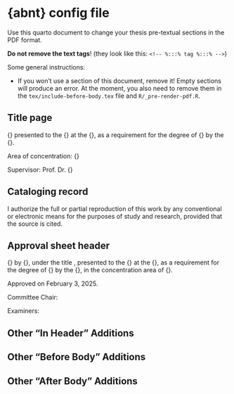 # {abnt} config file

Use this quarto document to change your thesis pre-textual sections in the PDF format.

__Do not remove the text tags__! (they look like this: `<!-- %:::% tag %:::% -->`)

Some general instructions:

* If you won't use a section of this document, remove it! Empty sections will produce an error. At the moment, you also need to remove them in the `tex/include-before-body.tex` file and `R/_pre-render-pdf.R`.

## Title page

<!-- %:::% title-page body begin %:::% -->
{\imprimirtipotrabalho} presented to the {\imprimirescola} at the {\imprimiruniversidade}, as a requirement for the degree of {\imprimirtituloacademico} by the {\imprimirprograma}.

\smallskip
Area of concentration: {\imprimirareadeconcentracao}

\smallskip
Supervisor: Prof. Dr. {\imprimirorientador}
<!-- %:::% title-page body end %:::% -->

## Cataloging record

<!-- %:::% cataloging-record body begin %:::% -->
I authorize the full or partial reproduction of this work by any conventional or electronic means for the purposes of study and research, provided that the source is cited.
\small


\vfill
\begin{center}
CATALOGUING IN PUBLICATION

(University of São Paulo. School of Arts, Sciences and Humanities. Library)

{\tiny CRB 8-4936}

\medskip
\ABNTEXfontereduzida
\setlength{\fboxsep}{1cm}
\fbox{
\begin{minipage}[c][6cm]{12cm}
Azevedo, Daniel Kachvartanian de

\hspace{0.5cm} {\imprimirtitulo}  / {\imprimirautor} ; supervisor, {\imprimirorientador}. -- {\imprimirdata}

\hspace{0.5cm} {\thelastpage} p : il.

\smallskip
\hspace{0.5cm} {\imprimirtipotrabalho} (\imprimirtituloacademico) -- {\imprimirprograma}, {\imprimirescola}, {\imprimiruniversidade}.

\hspace{0.5cm} {\imprimirnotadeversao}.

\smallskip
\hspace{0.5cm} 1. Complexity science. 2. Chronobiology. 3. Biological rhythms. 4. Chronotypes. 5. Circadian phenotypes. 6. Entrainment. 7. Latitude. I. Rodrigues Neto, Camilo, supervisor II. Title.

\end{minipage}
}
\end{center}
\vspace{\hugeskipamount}
<!-- %:::% cataloging-record body end %:::% -->

## Approval sheet header

<!-- %:::% approval-sheet body begin %:::% -->
{\imprimirtipotrabalho} by {\imprimirautor}, under the title \textbf{\imprimirtitulo}, presented to the {\imprimirescola} at the {\imprimiruniversidade}, as a requirement for the degree of {\imprimirtituloacademico} by the {\imprimirprograma}, in the concentration area of {\imprimirareadeconcentracao}.

\vspace{\hugeskipamount}
Approved on February 3, 2025.

\vspace{\hugeskipamount}
\begin{center}
  Examination Committee
\end{center}

\vspace{\smallskipamount}
Committee Chair:

\vspace{\tinyskipamount}
\begingroup

\AtBeginEnvironment{tabular}{
  \normalsize\raggedright
  \renewcommand{\arraystretch}{2}
}

\setlength{\arrayrulewidth}{0pt}
\setlength{\tabcolsep}{0cm}
\begin{tabular}{m{2.5cm} m{13.5cm}}
  Prof. Dr. & Camilo Rodrigues Neto \\
  Institution & School of Arts, Sciences, and Humanities, University of São Paulo \\
\end{tabular}

\vspace{\bigskipamount}
Examiners:

\vspace{\tinyskipamount}
\begin{tabular}{m{2.5cm} m{13.5cm}}
  Prof. Dr. & Tiago Gomes de Andrade \\
  Institution & Faculty of Medicine, Federal University of Alagoas \\
  Evaluation &  Approved \\
\end{tabular}

\vspace{\smallskipamount}
\begin{tabular}{m{2.5cm} m{13.5cm}}
  Prof. Dr. & Domingos Alves \\
  Institution & Ribeirão Preto Medical School, University of São Paulo \\
  Evaluation & Approved \\
\end{tabular}

\vspace{\smallskipamount}
\begin{tabular}{m{2.5cm} m{13.5cm}}
  Prof. Dr. & Marcelo de Souza Lauretto \\
  Institution & School of Arts, Sciences, and Humanities, University of São Paulo \\
  Evaluation & Approved \\
\end{tabular}
\endgroup
<!-- %:::% approval-sheet body end %:::% -->

## Other "In Header" Additions

<!-- %:::% other-in-header begin %:::% -->
\definecolor{brand-orange}{HTML}{EA7701}
\definecolor{brand-light-orange}{HTML}{F5BD83}
\definecolor{brand-dark-orange}{HTML}{964D01}
\definecolor{brand-white}{HTML}{FFFFFF}
\definecolor{brand-grey}{HTML}{4F5556}
\definecolor{brand-black}{HTML}{142A32}

\newcommand{\brandorange}[1]{
  \textcolor{brand-orange}{#1}
}

\newcommand{\brandblack}[1]{
  \textcolor{brand-black}{#1}
}
<!-- %:::% other-in-header end %:::% -->

## Other "Before Body" Additions

<!-- %:::% other-before-body begin %:::% -->
<!-- %:::% other-before-body end %:::% -->

## Other "After Body" Additions

<!-- %:::% other-after-body begin %:::% -->
<!-- %:::% other-after-body end %:::% -->
